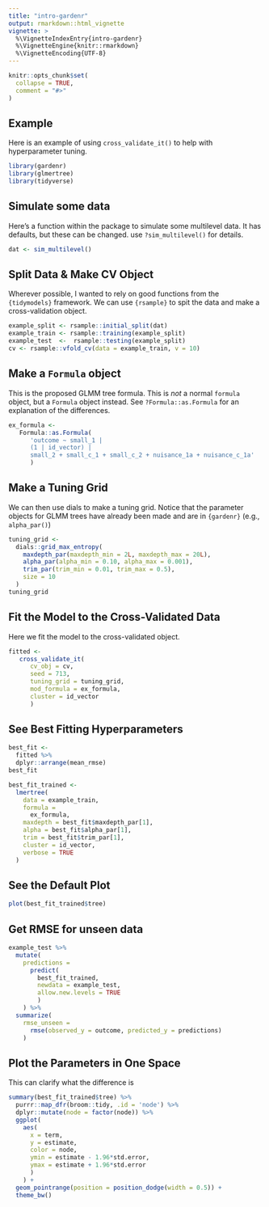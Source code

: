 ```yaml
---
title: "intro-gardenr"
output: rmarkdown::html_vignette
vignette: >
  %\VignetteIndexEntry{intro-gardenr}
  %\VignetteEngine{knitr::rmarkdown}
  %\VignetteEncoding{UTF-8}
---
```


```r
knitr::opts_chunk$set(
  collapse = TRUE,
  comment = "#>"
)
```

## Example

Here is an example of using `cross_validate_it()` to help with hyperparameter tuning. 

```r
library(gardenr)
library(glmertree)
library(tidyverse)
```

## Simulate some data

Here's a function within the package to simulate some multilevel data. It has defaults, but these can be changed. use `?sim_multilevel()` for details.

```r
dat <- sim_multilevel()
```

## Split Data & Make CV Object

Wherever possible, I wanted to rely on good functions from the `{tidymodels}` framework. We can use `{rsample}` to spit the data and make a cross-validation object. 

```r
example_split <- rsample::initial_split(dat)
example_train <- rsample::training(example_split)
example_test  <-  rsample::testing(example_split)
cv <- rsample::vfold_cv(data = example_train, v = 10)
```

## Make a `Formula` object

This is the proposed GLMM tree formula. This is *not* a normal `formula` object, but a `Formula` object instead. See `?Formula::as.Formula` for an explanation of the differences.

```r
ex_formula <-
   Formula::as.Formula(
      'outcome ~ small_1 |
      (1 | id_vector) |
      small_2 + small_c_1 + small_c_2 + nuisance_1a + nuisance_c_1a'
      )

```

## Make a Tuning Grid

We can then use dials to make a tuning grid. Notice that the parameter objects for GLMM trees have already been made and are in `{gardenr}` (e.g., `alpha_par()`)

```r
tuning_grid <-
  dials::grid_max_entropy(
    maxdepth_par(maxdepth_min = 2L, maxdepth_max = 20L),
    alpha_par(alpha_min = 0.10, alpha_max = 0.001),
    trim_par(trim_min = 0.01, trim_max = 0.5),
    size = 10
  )
tuning_grid
```

## Fit the Model to the Cross-Validated Data

Here we fit the model to the cross-validated object.

```r
fitted <-
   cross_validate_it(
      cv_obj = cv,
      seed = 713,
      tuning_grid = tuning_grid,
      mod_formula = ex_formula, 
      cluster = id_vector
      )
```

## See Best Fitting Hyperparameters

```r
best_fit <- 
  fitted %>% 
  dplyr::arrange(mean_rmse) 
best_fit
```

```r
best_fit_trained <- 
  lmertree(
    data = example_train, 
    formula = 
      ex_formula, 
    maxdepth = best_fit$maxdepth_par[1], 
    alpha = best_fit$alpha_par[1],
    trim = best_fit$trim_par[1], 
    cluster = id_vector,
    verbose = TRUE
  )
```

## See the Default Plot

```r
plot(best_fit_trained$tree)
```

## Get RMSE for unseen data

```r
example_test %>% 
  mutate(
    predictions =
      predict(
        best_fit_trained, 
        newdata = example_test, 
        allow.new.levels = TRUE
        )
    ) %>% 
  summarize(
    rmse_unseen = 
      rmse(observed_y = outcome, predicted_y = predictions)
    )
```

## Plot the Parameters in One Space

This can clarify what the difference is

```r
summary(best_fit_trained$tree) %>%
  purrr::map_dfr(broom::tidy, .id = 'node') %>%
  dplyr::mutate(node = factor(node)) %>%
  ggplot(
    aes(
      x = term,
      y = estimate,
      color = node,
      ymin = estimate - 1.96*std.error,
      ymax = estimate + 1.96*std.error
      )
    ) +
  geom_pointrange(position = position_dodge(width = 0.5)) +
  theme_bw()
```

